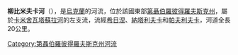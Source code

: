 '''柳比米夫卡河'''（{{lang-uk|Любимівка}}），是[[烏克蘭|烏克蘭]]的河流，位於該國東部[[第聶伯羅彼得羅夫斯克州|第聶伯羅彼得羅夫斯克州]]，屬於[[卡米舍瓦塔蘇拉河|卡米舍瓦塔蘇拉河]]的左支流，流經[[希日涅|希日涅]]、[[納塔利夫卡_(索洛涅區)|納塔利夫卡]]和[[帕夫利夫卡_(索洛涅區)|帕夫利夫卡]]，河道全長20公里。

{{DEFAULTSORT:Любимівка (річка)}}
[[Category:第聶伯羅彼得羅夫斯克州河流|Category:第聶伯羅彼得羅夫斯克州河流]]


{{Ukraine-river-stub}}